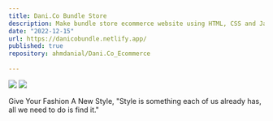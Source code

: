 ```yaml
---
title: Dani.Co Bundle Store
description: Make bundle store ecommerce website using HTML, CSS and JavaScript.
date: "2022-12-15"
url: https://danicobundle.netlify.app/
published: true
repository: ahmdanial/Dani.Co_Ecommerce
  
---
```



[![](https://i.postimg.cc/XJTCM2LS/Screenshot-2024-01-29-204831.png)](https://danicobundle.netlify.app/)
[![](https://i.postimg.cc/yNND5qFr/Screenshot-2024-01-29-205258.png)](https://danicobundle.netlify.app/)

Give Your Fashion A New Style,
"Style is something each of us already has, all we need to do is find it."

